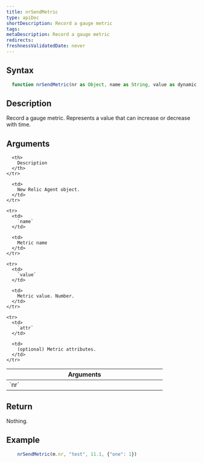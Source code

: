 ```yaml
---
title: nrSendMetric
type: apiDoc
shortDescription: Record a gauge metric
tags:
metaDescription: Record a gauge metric
redirects:
freshnessValidatedDate: never
---
```


## Syntax

```js
  function nrSendMetric(nr as Object, name as String, value as dynamic, attr = invalid as Object) as Void
```

## Description

  Record a gauge metric. Represents a value that can increase or decrease with time.

## Arguments

<table>
  <thead>
    <tr>
      <th width="25%">
        Arguments
      </th>

      <th>
        Description
      </th>
    </tr>
  </thead>

  <tbody>
    <tr>
      <td>
        `nr`
      </td>

      <td>
        New Relic Agent object.
      </td>
    </tr>

    <tr>
      <td>
        `name`
      </td>

      <td>
        Metric name
      </td>
    </tr>

    <tr>
      <td>
        `value`
      </td>

      <td>
        Metric value. Number.
      </td>
    </tr>

    <tr>
      <td>
        `attr`
      </td>

      <td>
        (optional) Metric attributes.
      </td>
    </tr>
  </tbody>
</table>
	
## Return

Nothing.
	
## Example

```js
  	nrSendMetric(m.nr, "test", 11.1, {"one": 1})
```